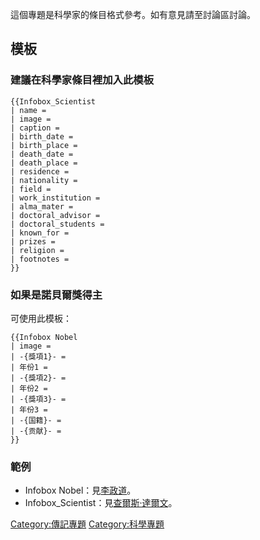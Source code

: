 {{维基专题状态|defunct}}
這個專題是科學家的條目格式參考。如有意見請至討論區討論。

==模板==
===建議在科學家條目裡加入此模板===
<pre>
{{Infobox_Scientist      
| name =         
| image =  
| caption = 
| birth_date =   
| birth_place = 
| death_date =           
| death_place =         
| residence =  
| nationality =  
| field =        
| work_institution =     
| alma_mater =           
| doctoral_advisor =  
| doctoral_students =    
| known_for = 
| prizes = 
| religion =      
| footnotes =    
}}
</pre>

===如果是諾貝爾獎得主===
可使用此模板：

<pre>
{{Infobox Nobel
| image =
| -{獎項1}- =  
| 年份1 =
| -{獎項2}- =  
| 年份2 = 
| -{獎項3}- =  
| 年份3 = 
| -{国籍}- =
| -{贡献}- =
}}
</pre>

===範例===
*Infobox Nobel：見[[李政道|李政道]]。
*Infobox_Scientist：見[[查爾斯·達爾文|查爾斯·達爾文]]。

{{WikiProject Footer}}
[[Category:傳記專題|Category:傳記專題]]
[[Category:科學專題|Category:科學專題]]